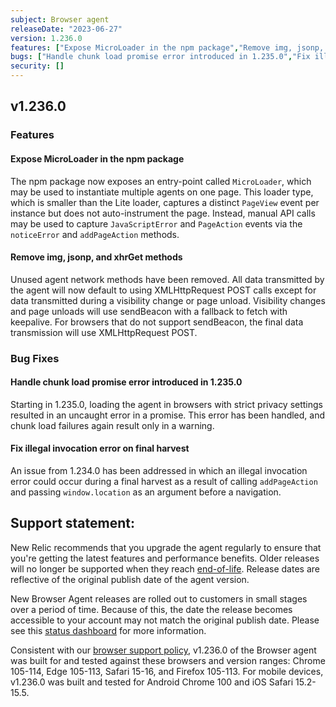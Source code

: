 ```yaml
---
subject: Browser agent
releaseDate: "2023-06-27"
version: 1.236.0
features: ["Expose MicroLoader in the npm package","Remove img, jsonp, and xhrGet methods"]
bugs: ["Handle chunk load promise error introduced in 1.235.0","Fix illegal invocation error on final harvest"]
security: []
---
```


## v1.236.0

### Features

#### Expose MicroLoader in the npm package
The npm package now exposes an entry-point called `MicroLoader`, which may be used to instantiate multiple agents on one page. This loader type, which is smaller than the Lite loader, captures a distinct `PageView` event per instance but does not auto-instrument the page. Instead, manual API calls may be used to capture `JavaScriptError` and `PageAction` events via the `noticeError` and `addPageAction` methods.

#### Remove img, jsonp, and xhrGet methods
Unused agent network methods have been removed. All data transmitted by the agent will now default to using XMLHttpRequest POST calls except for data transmitted during a visibility change or page unload. Visibility changes and page unloads will use sendBeacon with a fallback to fetch with keepalive. For browsers that do not support sendBeacon, the final data transmission will use XMLHttpRequest POST.

### Bug Fixes

#### Handle chunk load promise error introduced in 1.235.0
Starting in 1.235.0, loading the agent in browsers with strict privacy settings resulted in an uncaught error in a promise. This error has been handled, and chunk load failures again result only in a warning.

#### Fix illegal invocation error on final harvest
An issue from 1.234.0 has been addressed in which an illegal invocation error could occur during a final harvest as a result of calling `addPageAction` and passing `window.location` as an argument before a navigation.

## Support statement:

New Relic recommends that you upgrade the agent regularly to ensure that you're getting the latest features and performance benefits. Older releases will no longer be supported when they reach [end-of-life](https://docs.newrelic.com/docs/browser/browser-monitoring/getting-started/browser-agent-eol-policy/). Release dates are reflective of the original publish date of the agent version.

New Browser Agent releases are rolled out to customers in small stages over a period of time. Because of this, the date the release becomes accessible to your account may not match the original publish date. Please see this [status dashboard](https://newrelic.github.io/newrelic-browser-agent-release/) for more information.

Consistent with our [browser support policy](https://docs.newrelic.com/docs/browser/new-relic-browser/getting-started/compatibility-requirements-browser-monitoring/#browser-types), v1.236.0 of the Browser agent was built for and tested against these browsers and version ranges: Chrome 105-114, Edge 105-113, Safari 15-16, and Firefox 105-113. For mobile devices, v1.236.0 was built and tested for Android Chrome 100 and iOS Safari 15.2-15.5.